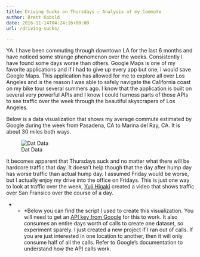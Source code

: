 ```yaml
---
title: Driving Sucks on Thursdays – Analysis of my Commute
author: Brett Kobold
date: 2016-11-14T04:24:16+00:00
url: /driving-sucks/

---
```

YA. I have been commuting through downtown LA for the last 6 months and have noticed some strange phenomenon over the weeks. Consistently I have found some days worse than others. Google Maps is one of my favorite applications and if I had to give up every app but one, I would save Google Maps. This application has allowed for me to explore all over Los Angeles and is the reason I was able to safely navigate the California coast on my bike tour several summers ago. I know that the application is built on several very powerful APIs and I know I could harness parts of those APIs to see traffic over the week through the beautiful skyscrapers of Los Angeles.

Below is a data visualization that shows my average commute estimated by Google during the week from Pasadena, CA to Marina del Ray, CA. It is about 30 miles both ways.

![Dat Data](http://www.brettrics.com/wp-content/uploads/2016/11/homeToWorkVV.svg) 


It becomes apparent that Thursdays suck and no matter what there will be hardcore traffic that day. It doesn’t help though that the day after hump day has worse traffic than actual hump day. I assumed Friday would be worse, but I actually enjoy my drive into the office on Fridays. This is just one way to look at traffic over the week, <a href="https://www.facebook.com/higaki/posts/10154033843371298" target="_blank">Yuji Higaki</a> created a video that shows traffic over San Fransico over the course of a day.

* * *Below you can find the script I used to create this visualization. You will need to get an [API key from Google](https://developers.google.com/maps/documentation/distance-matrix/get-api-key) for this to work. It also consumes an entire days worth of calls to create one dataset, so experiment sparely. I just created a new project if I ran out of calls. If you are just interested in one location to another, then it will only consume half of all the calls. Refer to Google’s documentation to understand how the API calls work.

